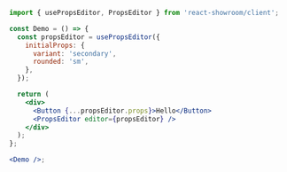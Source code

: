 ```jsx noEditor
import { usePropsEditor, PropsEditor } from 'react-showroom/client';

const Demo = () => {
  const propsEditor = usePropsEditor({
    initialProps: {
      variant: 'secondary',
      rounded: 'sm',
    },
  });

  return (
    <div>
      <Button {...propsEditor.props}>Hello</Button>
      <PropsEditor editor={propsEditor} />
    </div>
  );
};

<Demo />;
```
